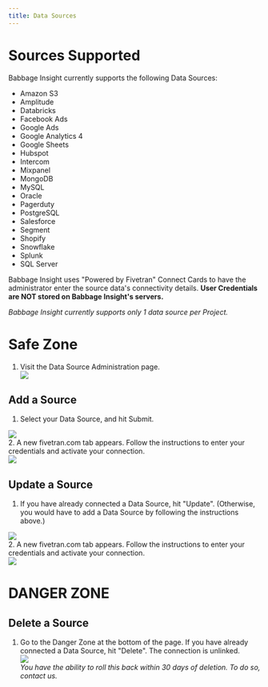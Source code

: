 ```yaml
---
title: Data Sources
---
```


# Sources Supported

Babbage Insight currently supports the following Data Sources:
* Amazon S3
* Amplitude
* Databricks
* Facebook Ads
* Google Ads
* Google Analytics 4
* Google Sheets
* Hubspot
* Intercom
* Mixpanel
* MongoDB
* MySQL
* Oracle
* Pagerduty
* PostgreSQL
* Salesforce
* Segment
* Shopify
* Snowflake
* Splunk
* SQL Server

Babbage Insight uses "Powered by Fivetran" Connect Cards to have the
administrator enter the source data's connectivity details. **User Credentials are NOT stored on Babbage Insight's servers.** 

*Babbage Insight currently supports only 1 data source per Project.*

# Safe Zone

1. Visit the Data Source Administration page.
<img src="assets/dashboard/source-admin.png" style="display: block; margin: 0
auto;"/>

## Add a Source
1. Select your Data Source, and hit Submit.
<img src="assets/dashboard/source-select.png" style="display: block; margin: 0 auto;"/>
2. A new fivetran.com tab appears. Follow the instructions to enter your
   credentials and activate your connection.
<img src="assets/dashboard/fivetran-connect.png" style="display: block; margin: 0 auto;"/>

## Update a Source
1. If you have already connected a Data Source, hit "Update". (Otherwise, you
   would have to add a Data Source by following the instructions above.)
<img src="assets/dashboard/update-source.png" style="display: block; margin: 0 auto;"/>
2. A new fivetran.com tab appears. Follow the instructions to enter your
   credentials and activate your connection.
<img src="assets/dashboard/fivetran-connect.png" style="display: block; margin: 0 auto;"/>


# DANGER ZONE
## Delete a Source
1. Go to the Danger Zone at the bottom of the page. If you have already
   connected a Data Source, hit "Delete". The connection is unlinked.
<img src="assets/dashboard/delete-source.png" style="display: block; margin: 0
auto;"/>
*You have the ability to roll this back within 30 days of deletion. To do so,
contact us.*

